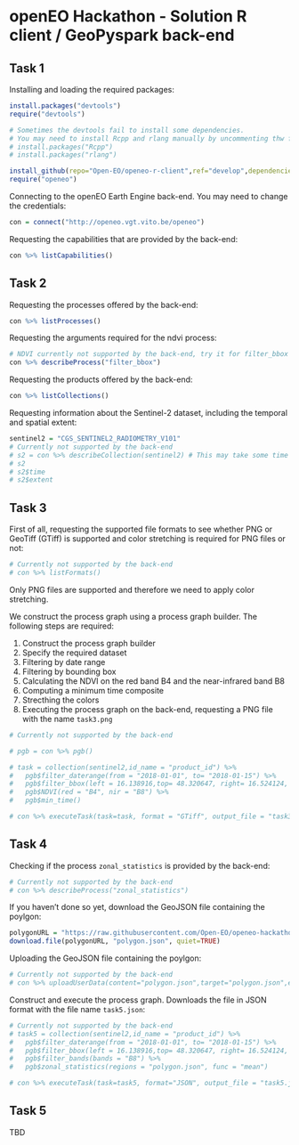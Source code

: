# openEO Hackathon - Solution R client / GeoPyspark back-end

## Task 1

Installing and loading the required packages:
```r
install.packages("devtools")
require("devtools")

# Sometimes the devtools fail to install some dependencies.
# You may need to install Rcpp and rlang manually by uncommenting thw following two lines:
# install.packages("Rcpp")
# install.packages("rlang")

install_github(repo="Open-EO/openeo-r-client",ref="develop",dependencies=TRUE)
require("openeo")
```

Connecting to the openEO Earth Engine back-end. You may need to change the credentials:
```r
con = connect("http://openeo.vgt.vito.be/openeo")
```

Requesting the capabilities that are provided by the back-end:
```r
con %>% listCapabilities()
```

## Task 2

Requesting the processes offered by the back-end:
```r
con %>% listProcesses()
```

Requesting the arguments required for the ndvi process:
```r
# NDVI currently not supported by the back-end, try it for filter_bbox instead
con %>% describeProcess("filter_bbox")
```

Requesting the products offered by the back-end:
```r
con %>% listCollections()
```

Requesting information about the Sentinel-2 dataset, including the temporal and spatial extent:
```r
sentinel2 = "CGS_SENTINEL2_RADIOMETRY_V101"
# Currently not supported by the back-end
# s2 = con %>% describeCollection(sentinel2) # This may take some time to complete if GDAL is not installed
# s2
# s2$time
# s2$extent
```

## Task 3

First of all, requesting the supported file formats to see whether PNG or GeoTiff (GTiff) is supported and color stretching is required for PNG files or not:
```r
# Currently not supported by the back-end
# con %>% listFormats()
```
Only PNG files are supported and therefore we need to apply color stretching.

We construct the process graph using a process graph builder. The following steps are required:

1. Construct the process graph builder
2. Specify the required dataset
3. Filtering by date range
4. Filtering by bounding box
5. Calculating the NDVI on the red band B4 and the near-infrared band B8
6. Computing a minimum time composite
7. Strecthing the colors
8. Executing the process graph on the back-end, requesting a PNG file with the name `task3.png`

```r
# Currently not supported by the back-end

# pgb = con %>% pgb()

# task = collection(sentinel2,id_name = "product_id") %>% 
#   pgb$filter_daterange(from = "2018-01-01", to= "2018-01-15") %>% 
#   pgb$filter_bbox(left = 16.138916,top= 48.320647, right= 16.524124, bottom= 48.138600, srs="EPSG:4326") %>%
#   pgb$NDVI(red = "B4", nir = "B8") %>%
#   pgb$min_time()

# con %>% executeTask(task=task, format = "GTiff", output_file = "task3.tiff")
```

## Task 4

Checking if the process `zonal_statistics` is provided by the back-end:
```r
# Currently not supported by the back-end
# con %>% describeProcess("zonal_statistics")
```

If you haven't done so yet, download the GeoJSON file containing the poylgon:
```r
polygonURL = "https://raw.githubusercontent.com/Open-EO/openeo-hackathon/master/test-cases/task-4/polygon.json"
download.file(polygonURL, "polygon.json", quiet=TRUE)
```

Uploading the GeoJSON file containing the poylgon:
```r
# Currently not supported by the back-end
# con %>% uploadUserData(content="polygon.json",target="polygon.json",encode="raw",mime="application/octet-stream")
```

Construct and execute the process graph. Downloads the file in JSON format with the file name `task5.json`:
```r
# Currently not supported by the back-end
# task5 = collection(sentinel2,id_name = "product_id") %>% 
#   pgb$filter_daterange(from = "2018-01-01", to= "2018-01-15") %>% 
#   pgb$filter_bbox(left = 16.138916,top= 48.320647, right= 16.524124, bottom= 48.138600, srs="EPSG:4326") %>%
#   pgb$filter_bands(bands = "B8") %>%
#   pgb$zonal_statistics(regions = "polygon.json", func = "mean")

# con %>% executeTask(task=task5, format="JSON", output_file = "task5.json")
```

## Task 5

TBD